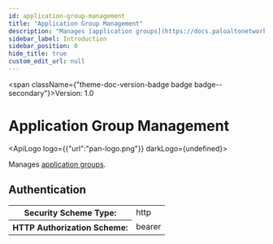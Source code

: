 ```yaml
---
id: application-group-management
title: "Application Group Management"
description: "Manages [application groups](https://docs.paloaltonetworks.com/network-security/security-policy/objects/application-groups)."
sidebar_label: Introduction
sidebar_position: 0
hide_title: true
custom_edit_url: null
---
```



<span className={"theme-doc-version-badge badge badge--secondary"}>Version: 1.0</span>

<h1 className={"openapi__heading"}>Application Group Management</h1>

<ApiLogo logo={{"url":"pan-logo.png"}} darkLogo={undefined}></ApiLogo>

Manages [application groups](https://docs.paloaltonetworks.com/network-security/security-policy/objects/application-groups).


<div style={{"marginBottom":"2rem"}}><h2 id={"authentication"} style={{"marginBottom":"1rem"}}>Authentication</h2><SchemaTabs className={"openapi-tabs__security-schemes"}><TabItem label={"HTTP: Bearer Auth"} value={"Bearer"}><div><table><tbody><tr><th>Security Scheme Type:</th><td>http</td></tr><tr><th>HTTP Authorization Scheme:</th><td>bearer</td></tr></tbody></table></div></TabItem></SchemaTabs></div>
      